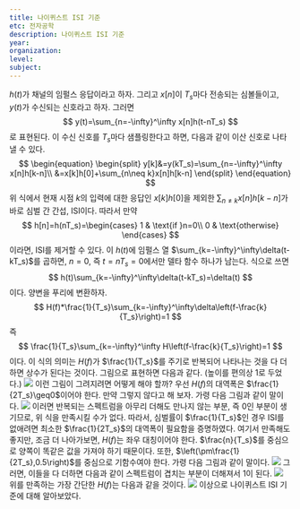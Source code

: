 ---
title: 나이퀴스트 ISI 기준
etc: 전자공학
description: 나이퀴스트 ISI 기준
year:
organization:
level:
subject:
---
$h(t)$가 채널의 임펄스 응답이라고 하자. 그리고 $x[n]$이 $T_s$마다 전송되는 심볼들이고, $y(t)$가 수신되는 신호라고 하자. 그러면
$$
y(t)=\sum_{n=-\infty}^\infty x[n]h(t-nT_s)
$$
로 표현된다. 이 수신 신호를 $T_s$마다 샘플링한다고 하면, 다음과 같이 이산 신호로 나타낼 수 있다.
$$
\begin{equation}
\begin{split}
y[k]&=y(kT_s)=\sum_{n=-\infty}^\infty x[n]h[k-n]\\
&=x[k]h[0]+\sum_{n\neq k}x[n]h[k-n]
\end{split}
\end{equation}
$$
위 식에서 현재 시점 $k$의 입력에 대한 응답인 $x[k]h[0]$을 제외한 $\sum_{n\neq k}x[n]h[k-n]$가 바로 심벌 간 간섭, ISI이다. 따라서 만약
$$
h[n]=h(nT_s)=\begin{cases}
1 & \text{if }n=0\\
0 & \text{otherwise}
\end{cases}
$$
이라면, ISI를 제거할 수 있다. 이 $h(t)$에 임펄스 열 $\sum_{k=-\infty}^\infty\delta(t-kT_s)$를 곱하면, $n=0$, 즉 $t=nT_s=0$에서만 델타 함수 하나가 남는다. 식으로 쓰면
$$
h(t)\sum_{k=-\infty}^\infty\delta(t-kT_s)=\delta(t)
$$
이다. 양변을 푸리에 변환하자.
$$
H(f)*\frac{1}{T_s}\sum_{k=-\infty}^\infty\delta\left(f-\frac{k}{T_s}\right)=1
$$
즉
$$
\frac{1}{T_s}\sum_{k=-\infty}^\infty H\left(f-\frac{k}{T_s}\right)=1
$$
이다. 이 식의 의미는 $H(f)$가 $\frac{1}{T_s}$를 주기로 반복되어 나타나는 것을 다 더하면 상수가 된다는 것이다. 그림으로 표현하면 다음과 같다. (높이를 편의상 1로 두었다.)
![](fig1.svg)
이런 그림이 그려지려면 어떻게 해야 할까? 우선 $H(f)$의 대역폭은 $\frac{1}{2T_s}\geq0$이어야 한다. 만약 그렇지 않다고 해 보자. 가령 다음 그림과 같이 말이다.
![](fig2.svg)
이러면 반복되는 스펙트럼을 아무리 더해도 만나지 않는 부분, 즉 0인 부분이 생기므로, 위 식을 만족시킬 수가 없다. 따라서, 심벌률이 $\frac{1}{T_s}$인 경우 ISI를 없애려면 최소한 $\frac{1}{2T_s}$의 대역폭이 필요함을 증명하였다.
여기서 만족해도 좋지만, 조금 더 나아가보면, $H(f)$는 좌우 대칭이어야 한다. $\frac{n}{T_s}$를 중심으로 양쪽이 똑같은 값을 가져야 하기 때문이다.
또한, $\left(\pm\frac{1}{2T_s},0.5\right)$를 중심으로 기함수여야 한다. 가령 다음 그림과 같이 말이다.
![](fig3.svg)
그러면, 이들을 다 더하면 다음과 같이 스펙트럼이 겹치는 부분이 더해져서 1이 된다.
![](fig4.svg)
위를 만족하는 가장 간단한 $H(f)$는 다음과 같을 것이다.
![](fig5.svg)
이상으로 나이퀴스트 ISI 기준에 대해 알아보았다.